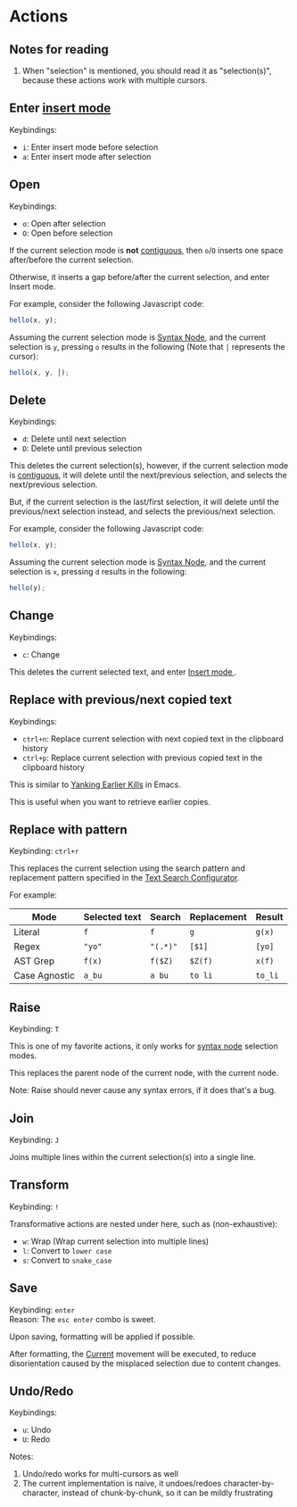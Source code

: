 
# Actions

## Notes for reading

1. When "selection" is mentioned, you should read it as "selection(s)", because
   these actions work with multiple cursors.

## Enter [insert mode](../../insert-mode/index.md)

Keybindings:

- `i`: Enter insert mode before selection
- `a`: Enter insert mode after selection

## Open

Keybindings:

- `o`: Open after selection
- `O`: Open before selection

If the current selection mode is **not** [contiguous](../selection-modes/index.md#contiguity),
then `o`/`O` inserts one space after/before the current
selection.

Otherwise, it inserts a gap before/after the current selection, and enter Insert mode.

For example, consider the following Javascript code:

```js
hello(x, y);
```

Assuming the current selection mode is [Syntax Node](../selection-modes/syntax-node-based.md#syntax-node), and the current selection is `y`, pressing `o` results in the following (Note that `│` represents the cursor):

```js
hello(x, y, │);
```

## Delete

Keybindings:

- `d`: Delete until next selection
- `D`: Delete until previous selection

This deletes the current selection(s), however, if the current selection mode is
[contiguous](../selection-modes/index.md#contiguity), it will delete until the
next/previous selection, and selects the next/previous selection.

But, if the current selection is the last/first selection, it will delete until the
previous/next selection instead, and selects the previous/next selection.

For example, consider the following Javascript code:

```js
hello(x, y);
```

Assuming the current selection mode is [Syntax Node](../selection-modes/syntax-node-based.md#syntax-node), and the current selection is `x`, pressing `d` results in the following:

```js
hello(y);
```

## Change

Keybindings:

- `c`: Change

This deletes the current selected text, and enter [Insert mode
](../../insert-mode/index.md).

## Replace with previous/next copied text

Keybindings:

- `ctrl+n`: Replace current selection with next copied text in the clipboard history
- `ctrl+p`: Replace current selection with previous copied text in the clipboard history

This is similar to [Yanking Earlier Kills](https://www.gnu.org/software/emacs/manual/html_node/emacs/Earlier-Kills.html) in Emacs.

This is useful when you want to retrieve earlier copies.

## Replace with pattern

Keybinding: `ctrl+r`

This replaces the current selection using the search pattern and replacement
pattern specified in the [Text Search Configurator](../selection-modes/local-global/text-search.md#configurator).

For example:

| Mode          | Selected text | Search   | Replacement | Result  |
| ------------- | ------------- | -------- | ----------- | ------- |
| Literal       | `f`           | `f`      | `g`         | `g(x)`  |
| Regex         | `"yo"`        | `"(.*)"` | `[$1]`      | `[yo]`  |
| AST Grep      | `f(x)`        | `f($Z)`  | `$Z(f)`     | `x(f)`  |
| Case Agnostic | `a_bu`        | `a bu`   | `to li`     | `to_li` |

## Raise

Keybinding: `T`

This is one of my favorite actions, it only works for [syntax node](../selection-modes/syntax-node-based.md#syntax-node) selection modes.

This replaces the parent node of the current node, with the current node.

<TutorialFallback filename="raise"/>


Note: Raise should never cause any syntax errors, if it does that's a bug.

## Join

Keybinding: `J`

Joins multiple lines within the current selection(s) into a single line.


<TutorialFallback filename="join"/>

## Transform

Keybinding: `!`

Transformative actions are nested under here, such as (non-exhaustive):

- `w`: Wrap (Wrap current selection into multiple lines)
- `l`: Convert to `lower case`
- `s`: Convert to `snake_case`

## Save

Keybinding: `enter`  
Reason: The `esc enter` combo is sweet.

Upon saving, formatting will be applied if possible.

After formatting, the [Current](../core-movements.mdx#current) movement will be executed, to reduce disorientation caused by the misplaced selection due to content changes.

## Undo/Redo

Keybindings:

- `u`: Undo
- `U`: Redo

Notes:

1. Undo/redo works for multi-cursors as well
2. The current implementation is naive, it undoes/redoes character-by-character, instead of chunk-by-chunk, so it can be mildly frustrating
